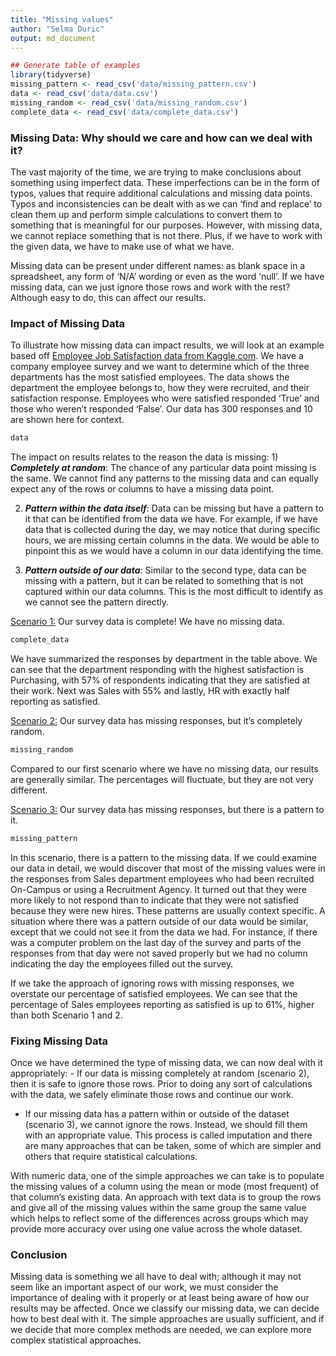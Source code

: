 ```yaml
---
title: "Missing values"
author: "Selma Duric"
output: md_document
---
```


```r
## Generate table of examples
library(tidyverse)
missing_pattern <- read_csv('data/missing_pattern.csv')
data <- read_csv('data/data.csv')
missing_random <- read_csv('data/missing_random.csv')
complete_data <- read_csv('data/complete_data.csv')
```

### Missing Data: Why should we care and how can we deal with it?

The vast majority of the time, we are trying to make conclusions about something using imperfect data. These imperfections can be in the form of typos, values that require additional calculations and missing data points. Typos and inconsistencies can be dealt with as we can ‘find and replace’ to clean them up and perform simple calculations to convert them to something that is meaningful for our purposes. However, with missing data, we cannot replace something that is not there. Plus, if we have to work with the given data, we have to make use of what we have.

Missing data can be present under different names: as  blank space in a spreadsheet, any form of ‘N/A’ wording or even as the word ‘null’. 
If we have missing data, can we just ignore those rows and work with the rest? Although easy to do, this can affect our results.

### Impact of Missing Data

To illustrate how missing data can impact results, we will look at an example based off [Employee Job Satisfaction data from Kaggle.com](https://www.kaggle.com/mohamedharris/employee-satisfaction-index-dataset). We have a company employee survey and we want to determine which of the three departments has the most satisfied employees. The data shows the department the employee belongs to, how they were recruited, and their satisfaction response. Employees who were satisfied responded 'True' and those who weren't responded 'False'. Our data has 300 responses and 10 are shown here for context.

```r
data
```

The impact on results relates to the reason the data is missing:
1)	***Completely at random***: The chance of any particular data point missing is the same.  We cannot find any patterns to the missing data and can equally expect any of the rows or columns to have a missing data point. 

2)	***Pattern within the data itself***: Data can be missing but have a pattern to it that can be identified from the data we have. For example, if we have data that is collected during the day, we may notice that during specific hours, we are missing certain columns in the data. We would be able to pinpoint this as we would have a column in our data identifying the time.

3)	***Pattern outside of our data***: Similar to the second type, data can be missing with a pattern, but it can be related to something that is not captured within our data columns. This is the most difficult to identify as we cannot see the pattern directly.   


<u>Scenario 1:</u> Our survey data is complete! We have no missing data. 

```r
complete_data
```

We have summarized the responses by department in the table above. We can see that the department responding with the highest satisfaction is Purchasing, with 57% of respondents indicating that they are satisfied at their work. Next was Sales with 55% and lastly, HR with exactly half reporting as satisfied.

<u>Scenario 2:</u> Our survey data has missing responses, but it's completely random.

```r
missing_random
```

Compared to our first scenario where we have no missing data, our results are generally similar. The percentages will fluctuate, but they are not very different.

<u>Scenario 3:</u> Our survey data has missing responses, but there is a pattern to it. 

```r
missing_pattern
```

In this scenario, there is a pattern to the missing data. If we could examine our data in detail, we would discover that most of the missing values were in the responses from Sales department employees who had been recruited On-Campus or using a Recruitment Agency. It turned out that they were more likely to not respond than to indicate that they were not satisfied because they were new hires. These patterns are usually context specific. A situation where there was a pattern outside of our data would be similar, except that we could not see it from the data we had. For instance, if there was a computer problem on the last day of the survey and parts of the responses from that day were not saved properly but we had no column indicating the day the employees filled out the survey.

If we take the approach of ignoring rows with missing responses, we overstate our percentage of satisfied employees. We can see that the percentage of Sales employees reporting as satisfied is up to 61%, higher than both Scenario 1 and 2.

### Fixing Missing Data

Once we have determined the type of missing data, we can now deal with it appropriately:
- If our data is missing completely at random (scenario 2), then it is safe to ignore those rows. Prior to doing any sort of calculations with the data, we safely eliminate those rows and continue our work.

- If our missing data has a pattern within or outside of the dataset (scenario 3), we cannot ignore the rows. Instead, we should fill them with an appropriate value. This process is called imputation and there are many approaches that can be taken, some of which are simpler and others that require statistical calculations.

With numeric data, one of the simple approaches we can take is to populate the missing values of a column using the mean or mode (most frequent) of that column's existing data. An approach with text data is to group the rows and give all of the missing values within the same group the same value which helps to reflect some of the differences across groups which may provide more accuracy over using one value across the whole dataset.

### Conclusion

Missing data is something we all have to deal with; although it may not seem like an important aspect of our work, we must consider the importance of dealing with it properly or at least being aware of how our results may be affected. Once we classify our missing data, we can decide how to best deal with it. The simple approaches are usually sufficient, and if we decide that more complex methods are needed, we can explore more complex statistical approaches.
